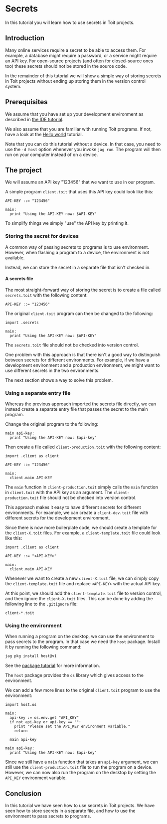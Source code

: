 # Secrets
In this tutorial you will learn how to use secrets in Toit projects.

## Introduction
Many online services require a secret to be able to access them. For
example, a database might require a password, or a service might require
an API key. For open-source projects (and often for closed-source ones
too) these secrets should not be stored in the source code.

In the remainder of this tutorial we will show a simple way of storing
secrets in Toit projects without ending up storing them in the
version control system.

## Prerequisites
We assume that you have set up your development environment as described
in [the IDE tutorial](../../setup/ide).

We also assume that you are familiar with running Toit programs.
If not, have a look at the [Hello world](../../setup/firstprogram) tutorial.

Note that you can do this tutorial without a device. In that case,
you need to use the `-d host` option whenever you invoke
`jag run`. The program will then run on your computer instead of on
a device.

## The project
We will assume an API key "123456" that we want to use in our program.

A simple program `client.toit` that uses this API key could look like this:

```toit
API-KEY ::= "123456"

main:
  print "Using the API-KEY now: $API-KEY"
```

To simplify things we simply "use" the API key by printing it.

### Storing the secret for devices
A common way of passing secrets to programs is to use environment. However,
when flashing a program to a device, the environment is not available.

Instead, we can store the secret in a separate file that isn't checked in.

#### A secrets file
The most straight-forward way of storing the secret is to create a file
called `secrets.toit` with the following content:

<!-- CODE FILENAME secrets.toit -->
```toit
API-KEY ::= "123456"
```

The original `client.toit` program can then be changed to the following:
```toit
import .secrets

main:
  print "Using the API-KEY now: $API-KEY"
```

The `secrets.toit` file should not be checked into version control.

One problem with this approach is that there isn't a good way to
distinguish between secrets for different environments. For example,
if we have a development environment and a production environment,
we might want to use different secrets in the two environments.

The next section shows a way to solve this problem.

### Using a separate entry file
Whereas the previous approach imported the secrets file directly, we
can instead create a separate entry file that passes the secret to
the main program.

Change the original program to the following:

<!-- CODE FILENAME client.toit -->
```toit
main api-key:
  print "Using the API-KEY now: $api-key"
```

Then create a file called `client-production.toit` with the following content:

```toit
import .client as client

API-KEY ::= "123456"

main:
  client.main API-KEY
```

The `main` function in `client-production.toit` simply calls the `main` function
in `client.toit` with the API key as an argument. The `client-production.toit` file
should not be checked into version control.

This approach makes it easy to have different secrets for different
environments. For example, we can create a `client-dev.toit` file with
different secrets for the development environment.

Since there is now more boilerplate code, we should create a template
for the `client-X.toit` files. For example, a `client-template.toit` file
could look like this:

```toit
import .client as client

API-KEY ::= "<API-KEY>"

main:
  client.main API-KEY
```

Whenever we want to create a new `client-X.toit` file, we can simply
copy the `client-template.toit` file and replace `<API-KEY>` with the
actual API key.

At this point, we should add the `client-template.toit` file to version
control, and then ignore the `client-X.toit` files. This can
be done by adding the following line to the `.gitignore` file:

```text
client-*.toit
```

### Using the environment
When running a program on the desktop, we can use the environment to
pass secrets to the program. In that case we need the
`host` package. Install it by running the following command:

```bash
jag pkg install host@v1
```

See the [package tutorial](../../setup/packages) for more information.

The `host` package provides the `os` library which gives access to
the environment.

We can add a few more lines to the original `client.toit` program to
use the environment:

<!-- SKIP CODE The snippet checker doesn't work with multiple mains. -->
``` toit
import host.os

main:
  api-key := os.env.get "API_KEY"
  if not api-key or api-key == "":
    print "Please set the API_KEY environment variable."
    return

  main api-key

main api-key:
  print "Using the API-KEY now: $api-key"
```

Since we still have a `main` function that takes an `api-key` argument,
we can still use the `client-production.toit` file to run the program
on a device. However, we can now also run the program on the desktop
by setting the `API_KEY` environment variable.

## Conclusion
In this tutorial we have seen how to use secrets in Toit projects.
We have seen how to store secrets in a separate file, and how to use
the environment to pass secrets to programs.
